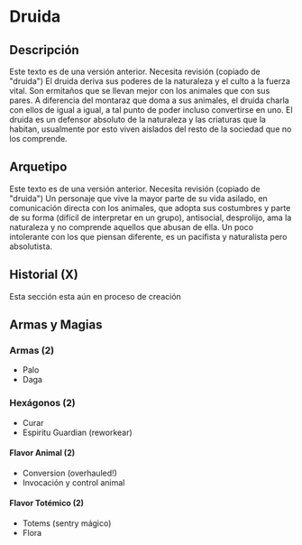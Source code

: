 
# Druida

<Bleed>
  <Screenshot src={placeholderImage} alt="placeholder" full />
</Bleed>

## Descripción

<Callout type="warning" emoji="🔎">
  Este texto es de una versión anterior. Necesita revisión (copiado de "druida")
</Callout>
El druida deriva sus poderes de la naturaleza y el culto a la fuerza vital. Son ermitaños
que se llevan mejor con los animales que con sus pares. A diferencia del montaraz
que doma a sus animales, el druida charla con ellos de igual a igual, a tal punto
de poder incluso convertirse en uno. El druida es un defensor absoluto de la naturaleza
y las criaturas que la habitan, usualmente por esto viven aislados del resto de la
sociedad que no los comprende.

## Arquetipo

<Callout type="warning" emoji="🔎">
  Este texto es de una versión anterior. Necesita revisión (copiado de "druida")
</Callout>
Un personaje que vive la mayor parte de su vida asilado, en comunicación directa
con los animales, que adopta sus costumbres y parte de su forma (difícil de interpretar
en un grupo), antisocial, desprolijo, ama la naturaleza y no comprende aquellos que
abusan de ella. Un poco intolerante con los que piensan diferente, es un pacifista
y naturalista pero absolutista.

## Historial (X)

<Callout type="error" emoji="⛔">
  Esta sección esta aún en proceso de creación
</Callout>


## Armas y Magias

### Armas (2)

- Palo
- Daga

### Hexágonos (2)

- Curar
- Espiritu Guardian (reworkear)

#### Flavor Animal (2)

- Conversion (overhauled!)
- Invocación y control animal

#### Flavor Totémico (2)

- Totems (sentry mágico)
- Flora
